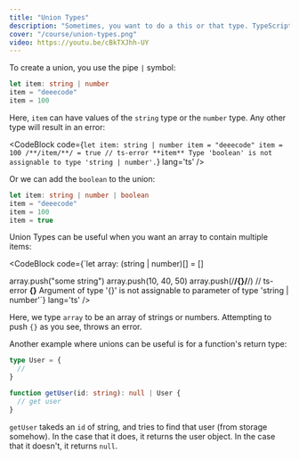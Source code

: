 ```yaml
---
title: "Union Types"
description: "Sometimes, you want to do a this or that type. TypeScript allows you to do this with something called unions."
cover: "/course/union-types.png"
video: https://youtu.be/cBkTXJhh-UY
---
```


To create a union, you use the pipe `|` symbol:

```ts
let item: string | number
item = "deeecode"
item = 100
```

Here, `item` can have values of the `string` type or the `number` type. Any other type will result in an error:

<CodeBlock
  code={`let item: string | number
item = "deeecode"
item = 100
/**/item/**/ = true
// ts-error **item** Type 'boolean' is not assignable to type 'string | number'.`}
  lang='ts'
/>

Or we can add the `boolean` to the union:

```ts
let item: string | number | boolean
item = "deeecode"
item = 100
item = true
```

Union Types can be useful when you want an array to contain multiple items:

<CodeBlock
  code={`let array: (string | number)[] = []

array.push("some string")
array.push(10, 40, 50)
array.push(/**/{}/**/)
// ts-error **{}** Argument of type '{}' is not assignable to parameter of type 'string | number'`}
  lang='ts'
/>

Here, we type `array` to be an array of strings or numbers. Attempting to push `{}` as you see, throws an error.

Another example where unions can be useful is for a function's return type:

```ts
type User = {
  //
}

function getUser(id: string): null | User {
  // get user
}
```

`getUser` takeds an `id` of string, and tries to find that user (from storage somehow). In the case that it does, it returns the user object. In the case that it doesn't, it returns `null`.